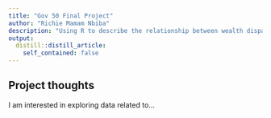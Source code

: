 ```yaml
---
title: "Gov 50 Final Project"
author: "Richie Mamam Nbiba"
description: "Using R to describe the relationship between wealth disparities and mortality rates in regards of health care access."
output:
  distill::distill_article:
    self_contained: false
---
```




## Project thoughts

I am interested in exploring data related to...